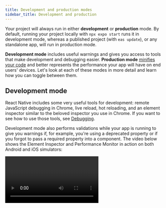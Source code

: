 ```yaml
---
title: Development and production modes
sidebar_title: Development and production
---
```



Your project will always run in either **development** or **production** mode. By default, running your project locally with `npx expo start` runs it in development mode, whereas a published project (with `eas update`), or any standalone app, will run in production mode.

**Development mode** includes useful warnings and gives you access to tools that make development and debugging easier. **Production mode** [minifies your code](https://www.imperva.com/learn/performance/minification/) and better represents the performance your app will have on end users' devices. Let's look at each of these modes in more detail and learn how you can toggle between them.

## Development mode

React Native includes some very useful tools for development: remote JavaScript debugging in Chrome, live reload, hot reloading, and an element inspector similar to the beloved inspector you use in Chrome. If you want to see how to use those tools, see [Debugging](/workflow/debugging).

Development mode also performs validations while your app is running to give you warnings if, for example, you're using a deprecated property or if you forgot to pass a required property into a component. The video below shows the Element Inspector and Performance Monitor in action on both Android and iOS simulators:

<Video file="dev-prod/devMode.mp4" />

> **This comes at a cost: your app runs slower in development mode.**
>
> You can toggle it on and off with the Expo CLI, see [Production mode](#production-mode). When you switch it, just close and re-open your app for the change to take effect. **Any time you are testing your app's performance, be sure to disable development mode**.

### Showing the Developer Menu

The Developer Menu gives you access to a host of features that make development and debugging much easier. Invoking it depends on the device where you are running your application:

- Terminal UI: Press <kbd>M</kbd> in the terminal to open the menu on connected iOS and Android
- iOS Device: Shake the device a little bit.
- iOS Simulator: Hit <kbd>Ctrl</kbd> + <kbd>Cmd ⌘</kbd> + <kbd>Z</kbd> on a Mac in the emulator to simulate the shake gesture, or press <kbd>Cmd ⌘</kbd> + <kbd>D</kbd>.
- Android Device: Shake the device vertically a little bit.
- Android Emulator: Either hit <kbd>Cmd ⌘</kbd> + <kbd>M</kbd> or <kbd>Ctrl</kbd> + <kbd>M</kbd> or run `adb shell input keyevent 82` in your terminal window.

## Production mode

Production mode is most useful for two things:

- Testing your app's performance, as Development slows your app down considerably.
- Catching bugs that only show up in production.

The easiest way to simulate how your project will run on end users' devices is with the command:

<Terminal cmd={['$ npx expo start --no-dev --minify']} />

Besides running in production mode (which tells the Metro bundler to set the `__DEV__` environment variable to `false`, among a few other things), the `--minify` flag will minify your app. This flag will also eliminate unnecessary data such as comments, formatting, and unused code.

If you're getting an error or crash in your standalone app, running your project with this command can save you a lot of time in finding the root cause.
